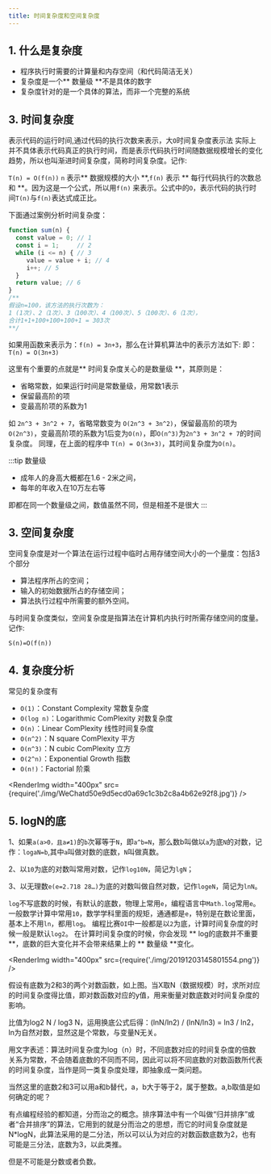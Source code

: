 ```yaml
---
title: 时间复杂度和空间复杂度
---
```



## 1. 什么是复杂度

* 程序执行时需要的计算量和内存空间（和代码简洁无关）
* 复杂度是一个** 数量级 **不是具体的数字
* 复杂度针对的是一个具体的算法，而非一个完整的系统

## 3. 时间复杂度

表示代码的运行时间,通过代码的执行次数来表示，大`O`时间复杂度表示法 实际上并不具体表示代码真正的执行时间，而是表示代码执行时间随数据规模增长的变化趋势，所以也叫渐进时间复杂度，简称时间复杂度。记作:

`T(n) = O(f(n))`
`n` 表示** 数据规模的大小 **,`f(n)` 表示 ** 每行代码执行的次数总和 **。因为这是一个公式，所以用`f(n)` 来表示。公式中的`O`，表示代码的执行时间`T(n)`与`f(n)`表达式成正比。

下面通过案例分析时间复杂度：

```js
function sum(n) {
  const value = 0; // 1
  const i = 1;     // 2
  while (i <= n) { // 3
     value = value + i; // 4
     i++; // 5
  }
  return value; // 6
}
/**
假设n=100，该方法的执行次数为：
1 (1次)、2（1次）、3（100次）、4（100次）、5（100次）、6（1次），
合计1+1+100+100+100+1 = 303次
**/
```
如果用函数来表示为：`f(n) = 3n+3`，那么在计算机算法中的表示方法如下:
即：`T(n) = O(3n+3)`

这里有个重要的点就是** 时间复杂度关心的是数量级 **，其原则是：

* 省略常数，如果运行时间是常数量级，用常数1表示
* 保留最高阶的项
* 变最高阶项的系数为1


如 `2n^3 + 3n^2 + 7`，省略常数变为 `O(2n^3 + 3n^2)`，保留最高阶的项为 `O(2n^3)`，变最高阶项的系数为1后变为`O(n)`，即`O(n^3)`为`2n^3 + 3n^2 + 7`的时间复杂度。
同理，在上面的程序中 `T(n) = O(3n+3)`，其时间复杂度为`O(n)`。

:::tip 数量级
* 成年人的身高大概都在1.6 - 2米之间，
* 每年的年收入在10万左右等

即都在同一个数量级之间，数值虽然不同，但是相差不是很大
:::

## 3. 空间复杂度
空间复杂度是对一个算法在运行过程中临时占用存储空间大小的一个量度：包括3个部分
* 算法程序所占的空间；
* 输入的初始数据所占的存储空间；
* 算法执行过程中所需要的额外空间。

与时间复杂度类似，空间复杂度是指算法在计算机内执行时所需存储空间的度量。记作:

`S(n)=O(f(n))`

## 4. 复杂度分析
常见的复杂度有

* `O(1)`：Constant Complexity 常数复杂度
* `O(log n)`：Logarithmic ComPlexity 对数复杂度
* `O(n)`：Linear ComPlexity 线性时间复杂度
* `O(n^2)`：N square ComPlexity 平方
* `O(n^3)`：N cubic ComPlexity 立方
* `O(2^n)`：Exponential Growth 指数
* `O(n!)`：Factorial 阶乘


<RenderImg
  width="400px"
  src={require('./img/WeChatd50e9d5ecd0a69c1c3b2c8a4b62e92f8.jpg')}
  />


## 5. logN的底
1、如果`a(a>0，且a≠1)`的`b`次幂等于`N`，即`a^b=N`，那么数b叫做以`a`为底`N`的对数，记作：`logaN=b`,其中`a`叫做对数的底数，`N`叫做真数。

2、以`10`为底的对数叫常用对数，记作`log10N`，简记为`lgN`；

3、以无理数`e(e=2.718 28…)`为底的对数叫做自然对数，记作`logeN`，简记为`lnN`。

`log`不写底数的时候，有默认的底数，物理上常用`e`，编程语言中`Math.log`常用`e`。
一般数学计算中常用`10`，数学学科里面的规矩，通通都是`e`，特别是在数论里面，基本上不用`ln`，都用`log`。
编程比赛`OI`中一般都是以`2`为底，计算时间复杂度的时候一般是默认`log2`。
在计算时间复杂度的时候，你会发现 ** log的底数并不重要 **，底数的巨大变化并不会带来结果上的 ** 数量级 **变化。

<RenderImg
  width="400px"
  src={require('./img/20191203145801554.png')}
  />

假设有底数为2和3的两个对数函数，如上图。当X取N（数据规模）时，求所对应的时间复杂度得比值，即对数函数对应的y值，用来衡量对数底数对时间复杂度的影响。

比值为log2 N / log3 N，运用换底公式后得：(lnN/ln2) / (lnN/ln3) = ln3 / ln2，ln为自然对数，显然这是个常数，与变量N无关。

用文字表述：算法时间复杂度为log（n）时，不同底数对应的时间复杂度的倍数关系为常数，不会随着底数的不同而不同，因此可以将不同底数的对数函数所代表的时间复杂度，当作是同一类复杂度处理，即抽象成一类问题。

当然这里的底数2和3可以用a和b替代，a，b大于等于2，属于整数。a,b取值是如何确定的呢？

有点编程经验的都知道，分而治之的概念。排序算法中有一个叫做“归并排序”或者“合并排序”的算法，它用到的就是分而治之的思想，而它的时间复杂度就是N*logN，此算法采用的是二分法，所以可以认为对应的对数函数底数为2，也有可能是三分法，底数为3，以此类推。

但是不可能是分数或者负数。




